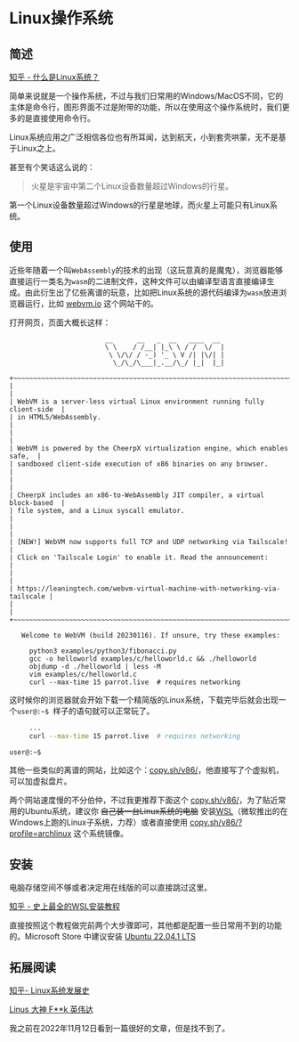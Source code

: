 # Linux操作系统

## 简述

[知乎 - 什么是Linux系统？](https://zhuanlan.zhihu.com/p/75779637)

简单来说就是一个操作系统，不过与我们日常用的Windows/MacOS不同，它的主体是命令行，图形界面不过是附带的功能，所以在使用这个操作系统时，我们更多的是直接使用命令行。

Linux系统应用之广泛相信各位也有所耳闻，达到航天，小到套壳哄蒙，无不是基于Linux之上。

甚至有个笑话这么说的：

> 火星是宇宙中第二个Linux设备数量超过Windows的行星。

第一个Linux设备数量超过Windows的行星是地球，而火星上可能只有Linux系统。

## 使用

近些年随着一个叫`WebAssembly`的技术的出现（这玩意真的是魔鬼），浏览器能够直接运行一类名为`wasm`的二进制文件，这种文件可以由编译型语言直接编译生成。由此衍生出了亿些离谱的玩意，比如把Linux系统的源代码编译为`wasm`放进浏览器运行，比如 [webvm.io](webvm.io) 这个网站干的。

打开网页，页面大概长这样：

```
                        __      __   _  __   ____  __       
                        \ \    / /__| |_\ \ / /  \/  | 
                         \ \/\/ / -_) '_ \ V /| |\/| | 
                          \_/\_/\___|_.__/\_/ |_|  |_|  

+~~~~~~~~~~~~~~~~~~~~~~~~~~~~~~~~~~~~~~~~~~~~~~~~~~~~~~~~~~~~~~~~~~~~~~~~~~~~~+
|                                                                             |
| WebVM is a server-less virtual Linux environment running fully client-side  |
| in HTML5/WebAssembly.                                                       |
|                                                                             |
| WebVM is powered by the CheerpX virtualization engine, which enables safe,  |
| sandboxed client-side execution of x86 binaries on any browser.             |
|                                                                             |
| CheerpX includes an x86-to-WebAssembly JIT compiler, a virtual block-based  |
| file system, and a Linux syscall emulator.                                  |
|                                                                             |
| [NEW!] WebVM now supports full TCP and UDP networking via Tailscale!        |
| Click on 'Tailscale Login' to enable it. Read the announcement:             |
|                                                                             |
| https://leaningtech.com/webvm-virtual-machine-with-networking-via-tailscale |
|                                                                             |
+~~~~~~~~~~~~~~~~~~~~~~~~~~~~~~~~~~~~~~~~~~~~~~~~~~~~~~~~~~~~~~~~~~~~~~~~~~~~~+

   Welcome to WebVM (build 20230116). If unsure, try these examples:

     python3 examples/python3/fibonacci.py 
     gcc -o helloworld examples/c/helloworld.c && ./helloworld
     objdump -d ./helloworld | less -M
     vim examples/c/helloworld.c
     curl --max-time 15 parrot.live  # requires networking
```

这时候你的浏览器就会开始下载一个精简版的Linux系统，下载完毕后就会出现一个`user@:~$ `样子的语句就可以正常玩了。

```bash
     ...
     curl --max-time 15 parrot.live  # requires networking

user@:~$ 
```

其他一些类似的离谱的网站，比如这个：[copy.sh/v86/](http://copy.sh/v86/)，他直接写了个虚拟机，可以加虚拟盘片。

两个网站速度慢的不分伯仲，不过我更推荐下面这个 [copy.sh/v86/](http://copy.sh/v86/)，为了贴近常用的Ubuntu系统，建议你 ~~自己装一台Linux系统的电脑~~ 安装[WSL](https://learn.microsoft.com/zh-cn/windows/wsl/install)（微软推出的在Windows上跑的Linux子系统，力荐）或者直接使用 [copy.sh/v86/?profile=archlinux](http://copy.sh/v86/?profile=archlinux) 这个系统镜像。

## 安装

电脑存储空间不够或者决定用在线版的可以直接跳过这里。

[知乎 - 史上最全的WSL安装教程](https://zhuanlan.zhihu.com/p/386590591)

直接按照这个教程做完前两个大步骤即可，其他都是配置一些日常用不到的功能的。Microsoft Store 中建议安装 [Ubuntu 22.04.1 LTS](https://www.microsoft.com/store/productId/9PN20MSR04DW)

## 拓展阅读

[知乎- Linux系统发展史](https://zhuanlan.zhihu.com/p/343203468)

[Linus 大神 F**k 英伟达](https://www.zhihu.com/zvideo/1288860809939537920)

我之前在2022年11月12日看到一篇很好的文章，但是找不到了。